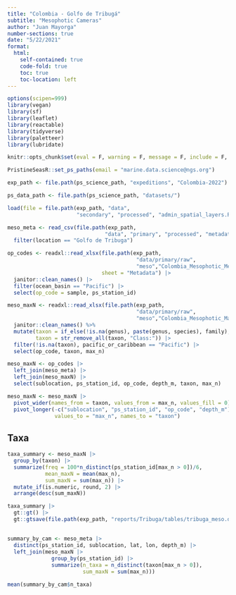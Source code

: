 ```yaml
---
title: "Colombia - Golfo de Tribugá"
subtitle: "Mesophotic Cameras"
author: "Juan Mayorga"
number-sections: true
date: "5/22/2021"
format: 
  html:
    self-contained: true
    code-fold: true
    toc: true
    toc-location: left
---
```


```r
options(scipen=999)
library(vegan)
library(sf)
library(leaflet)
library(reactable)
library(tidyverse)
library(paletteer)
library(lubridate)

knitr::opts_chunk$set(eval = F, warning = F, message = F, include = F, echo = F)

PristineSeasR::set_ps_paths(email = "marine.data.science@ngs.org")

exp_path <- file.path(ps_science_path, "expeditions", "Colombia-2022")

ps_data_path <- file.path(ps_science_path, "datasets/")

load(file = file.path(exp_path, "data", 
                      "secondary", "processed", "admin_spatial_layers.RData"))
```

```r
meso_meta <- read_csv(file.path(exp_path, 
                               "data", "primary", "processed", "metadata", "meso_meta.csv")) %>% 
  filter(location == "Golfo de Tribuga")

op_codes <- readxl::read_xlsx(file.path(exp_path, 
                                         "data/primary/raw",
                                         "meso","Colombia_Mesophotic_Metadata_12102022.xlsx"), 
                              sheet = "Metadata") |> 
  janitor::clean_names() |> 
  filter(ocean_basin == "Pacific") |> 
  select(op_code = sample, ps_station_id)

meso_maxN <- readxl::read_xlsx(file.path(exp_path, 
                                         "data/primary/raw",
                                         "meso","Colombia_Mesophotic_MaxN_25_10_2022.xlsx")) %>% 
  janitor::clean_names() %>% 
  mutate(taxon = if_else(!is.na(genus), paste(genus, species), family),
         taxon = str_remove_all(taxon, "Class:")) |> 
  filter(!is.na(taxon), pacific_or_caribbean == "Pacific") |> 
  select(op_code, taxon, max_n)

meso_maxN <- op_codes |> 
  left_join(meso_meta) |> 
  left_join(meso_maxN) |> 
  select(sublocation, ps_station_id, op_code, depth_m, taxon, max_n)

meso_maxN <- meso_maxN |> 
  pivot_wider(names_from = taxon, values_from = max_n, values_fill = 0) |> 
  pivot_longer(-c("sublocation", "ps_station_id", "op_code", "depth_m"),
               values_to = "max_n", names_to = "taxon")
```

## Taxa

```r
taxa_summary <- meso_maxN |> 
  group_by(taxon) |> 
  summarize(freq = 100*n_distinct(ps_station_id[max_n > 0])/6, 
            mean_maxN = mean(max_n),
            sum_maxN = sum(max_n)) |> 
  mutate_if(is.numeric, round, 2) |> 
  arrange(desc(sum_maxN))

taxa_summary |> 
  gt::gt() |> 
  gt::gtsave(file.path(exp_path, "reports/Tribuga/tables/tribuga_meso.docx"))
```

## 

```r
summary_by_cam <- meso_meta |> 
  distinct(ps_station_id, sublocation, lat, lon, depth_m) |> 
  left_join(meso_maxN |> 
              group_by(ps_station_id) |> 
              summarize(n_taxa = n_distinct(taxon[max_n > 0]),
                        sum_maxN = sum(max_n)))

mean(summary_by_cam$n_taxa)
```

